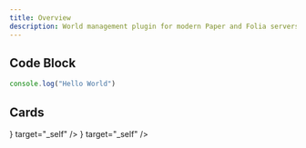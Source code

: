 ```yaml
---
title: Overview
description: World management plugin for modern Paper and Folia servers
---
```



## Code Block

```js
console.log("Hello World")
```

## Cards

<Cards>
  <Card title="Creating new worlds" href="worlds/create_world" icon={<Plus />} target="_self" />
  <Card
    title="Importing existing worlds"
    href="worlds/import_world"
    icon={<Import />}
    target="_self"
  />
</Cards>
